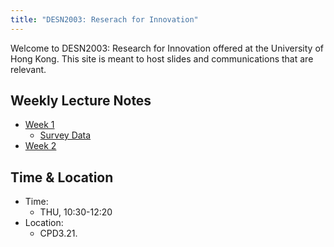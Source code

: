 ```yaml
---
title: "DESN2003: Reserach for Innovation"
---
```


Welcome to DESN2003: Research for Innovation offered at the University of Hong Kong. This site is meant to host slides and communications that are relevant.

## Weekly Lecture Notes
- [Week 1](DESN2003_L1.qmd)
  - [Survey Data](surveydata.qmd)
- [Week 2](desn2003_W2.qmd)

## Time & Location

- Time: 
  - THU, 10:30-12:20
- Location: 
  - CPD3.21.